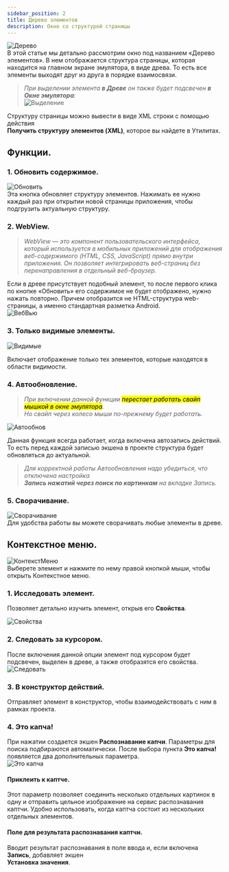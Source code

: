 ```yaml
---
sidebar_position: 2
title: Дерево элементов
description: Окно со структурой страницы
---
```

![Дерево](./assets/ElementTree/ElementTree_pic1.png)  
В этой статье мы детально рассмотрим окно под названием «Дерево элементов». В нем отображается структура страницы, которая находится на главном экране эмулятора, в виде древа. То есть все элементы выходят друг из друга в порядке взаимосвязи.  
> *При выделении элемента **в Древе** он также будет подсвечен **в Окне эмулятора**:*  
> ![Выделение](./assets/ElementTree/ElementTree_pic2.png)  

Структуру страницы можно вывести в виде XML строки с помощью действия  
**Получить структуру элементов (XML)**, которое вы найдете в Утилитах.  

## Функции.  
### 1. Обновить содержимое.  
![Обновить](./assets/ElementTree/ElementTree_pic3.png)   
Эта кнопка обновляет структуру элементов. Нажимать ее нужно каждый раз при открытии новой страницы приложения, чтобы подгрузить актуальную структуру.  
### 2. WebView.    
> *WebView — это компонент пользовательского интерфейса, который используется в мобильных приложений для отображения веб-содержимого (HTML, CSS, JavaScript) прямо внутри приложения. Он позволяет интегрировать веб-страниц без перенаправления в отдельный веб-браузер.*  

Если в древе присутствует подобный элемент, то после первого клика по кнопке «Обновить» его содержимое не будет отображено, нужно нажать повторно. Причем отобразится не HTML-структура web-страницы, а именно стандартная разметка Android.   
![ВебВью](./assets/ElementTree/ElementTree_pic4.png)
### 3. Только видимые элементы.  
![Видимые](./assets/ElementTree/ElementTree_pic5.png)  

Включает отображение только тех элементов, которые находятся в области видимости.  
### 4. Автообновление.  
> *При включении данной функции <mark>перестает работать свайп мышкой в окне эмулятора</mark>.  
Но свайп через колесо мыши по-прежнему будет работать.*  

![Автообнов](./assets/ElementTree/ElementTree_pic6.png)  

Данная функция всегда работает, когда включена автозапись действий. То есть перед каждой записью экшена в проекте структура будет обновляться до актуальной.  
> *Для корректной работы Автообновления надо убедиться, что отключена настройка  
**Запись нажатий через поиск по картинкам** на вкладке Запись.*  
### 5. Сворачивание.  
![Сворачивание](./assets/ElementTree/ElementTree_pic7.gif)  
Для удобства работы вы можете сворачивать любые элементы в древе.  
## Контекстное меню.  
![КонтекстМеню](./assets/ElementTree/ElementTree_pic8.png)   
Выберете элемент и нажмите по нему правой кнопкой мыши, чтобы открыть Контекстное меню.  
### 1. Исследовать элемент.  
Позволяет детально изучить элемент, открыв его **Свойства**.  

![Свойства](./assets/ElementTree/ElementTree_pic9.png)    
### 2. Следовать за курсором.  
После включения данной опции элемент под курсором будет подсвечен, выделен в древе, а также отобразятся его свойства.  
![Следовать](./assets/ElementTree/ElementTree_pic10.gif)  
### 3. В конструктор действий.  
Отправляет элемент в конструктор, чтобы взаимодействовать с ним в рамках проекта.  
### 4. Это капча!   
При нажатии создается экшен **Распознавание капчи**. Параметры для поиска подбираются автоматически. После выбора пункта **Это капча!** появляется два дополнительных параметра.  
![Это капча](./assets/ElementTree/ElementTree_pic11.png)  
#### Приклеить к каптче.  
Этот параметр позволяет соединить несколько отдельных картинок в одну и отправить цельное изображение на сервис распознавания каптчи. Удобно использовать, когда каптча состоит из нескольких отдельных элементов.  
#### Поле для результата распознавания каптчи.  
Вводит результат распознавания в поле ввода и, если включена **Запись**, добавляет экшен  
**Установка значения**. 